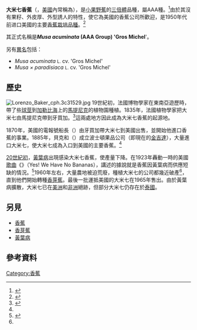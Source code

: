 {{noteTA
|1=zh-cn:大麦克; zh-tw:大麥克; zh-hk:大米七
}}
{{Infobox Cultivar
| name = 大米七香蕉
| image = Approximately 30 Gros Michel Bananas.jpg
| image_width = 250px
| image_caption = 在牙買加的大米七香蕉
| species =[[小果野蕉|小果野蕉]]
| cultivar = 'Gros Michel'
| group = AAA種
| origin = [[馬提尼克|馬提尼克]]、[[牙買加|牙買加]]<ref>{{cite web|url= http://wwwchem.uwimona.edu.jm:1104/lectures/banana.html|title= Jamaican bananas and plantains|author= Robert J. Lancashire|date= 25 August 2006|work= |publisher= The Department of Chemistry, University of the West Indies|accessdate= 11 January 2011|deadurl= yes|archiveurl= https://web.archive.org/web/20110722071338/http://wwwchem.uwimona.edu.jm:1104/lectures/banana.html|archivedate= 2011年7月22日}}</ref>
}}
'''大米七香蕉'''（{{lang|en|Gros Michel}}，[[美國|美國]]內常稱為{{lang|en|Big Mike}}），是[[小果野蕉|小果野蕉]]的[[同源多倍體|三倍體]]品種，屬AAA種。<ref>{{cite web|url= http://www.plantnames.unimelb.edu.au/Sorting/Musa.html|title= Sorting Musa names|author= Michel H. Porcher|author2= Prof. Snow Barlow|date= 2002-07-19|work= |publisher= The University of Melbourne, [http://www.plantnames.unimelb.edu.au/]|accessdate= 11 January 2011|archive-date= 2011-03-02|archive-url= https://web.archive.org/web/20110302130718/http://www.plantnames.unimelb.edu.au/Sorting/Musa.html|dead-url= yes}}</ref>由於其沒有果籽、外皮厚、外型誘人的特性，使它為美國的香蕉公司所歡迎，是1950年代前进口美國的主要[[香蕉|香蕉]][[栽培品種|栽培品種]]。<ref name="NYT">{{cite news |first=Dan |last=Koeppel |title=Yes, We Will Have No Bananas |url=http://www.nytimes.com/2008/06/18/opinion/18koeppel.html |format=Editorial |publisher=New York Times |date=2008-06-18 |accessdate=2008-06-18 |archive-date=2011-05-01 |archive-url=https://web.archive.org/web/20110501025209/http://www.nytimes.com/2008/06/18/opinion/18koeppel.html |dead-url=no }}</ref>

其正式名稱是'''''Musa acuminata'' (AAA Group) 'Gros Michel''''。

另有[[異名|異名]]包括：
* ''Musa acuminata'' <small>L.</small> cv. 'Gros Michel'
* ''Musa × paradisiaca'' <small>L.</small> cv. 'Gros Michel'

== 歷史 ==
[[File:Lorenzo_Baker_cph.3c31529.jpg|thumb]]
19世紀初，法國博物學家{{illm|尼古拉·博丹|fr|Nicolas Baudin}}在東南亞遊歷時，帶了些[[球莖|球莖]]到[[加勒比海|加勒比海]]上的[[馬提尼克|馬提尼克]]的植物園種植。1835年，法國植物學家{{illm|讓·普亞|fr|Jean François Pouyat}}把大米七由馬提尼克帶到牙買加。<ref name="DanKoeppel">{{cite book|author=Dan Koeppel|others=謝佩妏翻譯|title=《香蕉密碼——改變世界的水果》|publisher=馥林文化|isbn=978-986-6535-37-6|pages=54頁，79-81頁|date=2009年11月}}</ref>這兩處地方因此成為大米七香蕉的起源地。

1870年，美國的電報號船長{{link-en|洛伦佐·道·贝克|Lorenzo Dow Baker}}（{{lang|en|Lorenzo Dow Baker}}）由牙買加帶大米七到美國出售，並開始他進口香蕉的事業。1885年，貝克和{{link-en|安德魯·普雷斯頓|Andrew Preston}}（{{lang|en|Andrew Preston}}）成立波士頓果品公司（即現在的[[金吉達|金吉達]]），大量進口大米七，使大米七成為入口到美國的主要香蕉。<ref name="DanKoeppel"/>

[[20世紀初|20世紀初]]，[[黃葉病|黃葉病]]出現感染大米七香蕉，使產量下降。在1923年轟動一時的美國[[歌曲|歌曲]]《{{link-en|是的！我們沒有香蕉|Yes! We Have No Bananas}}》（Yes! We Have No Bananas），講述的據說就是香蕉因黃葉病而供應短缺的情況。<ref>{{cite web | url = http://www.popsci.com/scitech/article/2005-06/can-fruit-be-saved | title = Can This Fruit Be Saved? | first = Dan | last = Koeppel | publisher = Popsci.com | date = 19 June 2005 | accessdate = 2008-06-22 | deadurl = yes | archiveurl = https://web.archive.org/web/20100304223117/http://www.popsci.com/scitech/article/2005-06/can-fruit-be-saved | archivedate = 2010-03-04 }}</ref>1960年左右，大量農地被迫荒廢，種植大米七的公司都幾近破產<ref name="NYT"></ref>，直到他們開始轉種[[香芽蕉|香芽蕉]]。最後一批運抵美國的大米七在1965年售出。由於黃葉病擴散，大米七已在[[美洲|美洲]]和[[非洲|非洲]]絕跡，但部分大米七仍存在於[[泰國|泰國]]。

== 另見 ==
*[[香蕉|香蕉]]
*[[香芽蕉|香芽蕉]]
*[[黃葉病|黃葉病]]

== 參考資料 ==
{{reflist}}

[[Category:香蕉|Category:香蕉]]